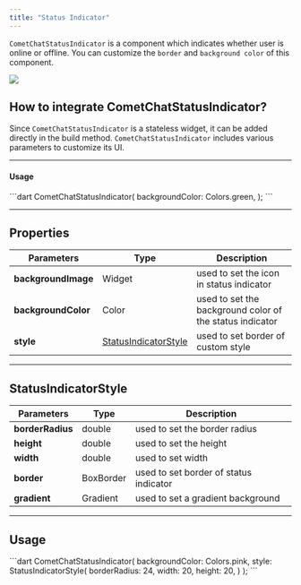 ```yaml
---
title: "Status Indicator"
---
```


`CometChatStatusIndicator` is a component which indicates whether user is online or offline. You can customize the `border` and `background color` of this component.

<Frame>
  <img src="/images/73c6a099-1644912063-120ed7b863f6971adb23040c58588037.gif" />
</Frame>

## How to integrate CometChatStatusIndicator?

Since `CometChatStatusIndicator` is a stateless widget, it can be added directly in the build method. `CometChatStatusIndicator` includes various parameters to customize its UI.

***

#### Usage

<Tabs>
<Tab title="Dart">
```dart
CometChatStatusIndicator(
    backgroundColor: Colors.green,
);
```

</Tab>

</Tabs>

***

## Properties

| Parameters          | Type                                                             | Description                                              |
| ------------------- | ---------------------------------------------------------------- | -------------------------------------------------------- |
| **backgroundImage** | Widget                                                           | used to set the icon in status indicator                 |
| **backgroundColor** | Color                                                            | used to set the background color of the status indicator |
| **style**           | [StatusIndicatorStyle](/docs/ui-kit/flutter/v4/status-indicator) | used to set border of custom style                       |

***

## StatusIndicatorStyle

| Parameters       | Type      | Description                            |
| ---------------- | --------- | -------------------------------------- |
| **borderRadius** | double    | used to set the border radius          |
| **height**       | double    | used to set the height                 |
| **width**        | double    | used to set width                      |
| **border**       | BoxBorder | used to set border of status indicator |
| **gradient**     | Gradient  | used to set a gradient background      |

***

## Usage

<Tabs>
<Tab title="Dart">
```dart
CometChatStatusIndicator(
    backgroundColor: Colors.pink,
    style: StatusIndicatorStyle(
        borderRadius: 24,
        width: 20,
        height: 20,
    )
);
```

</Tab>

</Tabs>
